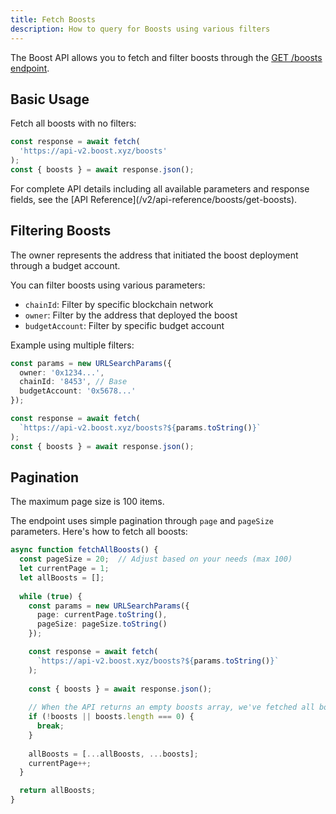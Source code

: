 ```yaml
---
title: Fetch Boosts
description: How to query for Boosts using various filters
---
```


[//]: # (TODO: Update the API endpoint to prod URL when it's live)

The Boost API allows you to fetch and filter boosts through the [GET /boosts endpoint](/v2/api-reference/boosts/get-boosts).

## Basic Usage

Fetch all boosts with no filters:

```typescript
const response = await fetch(
  'https://api-v2.boost.xyz/boosts'
);
const { boosts } = await response.json();
```

<Tip>
  For complete API details including all available parameters and response fields, see the [API Reference](/v2/api-reference/boosts/get-boosts).
</Tip>


## Filtering Boosts

<Note>
  The owner represents the address that initiated the boost deployment through a budget account.
</Note>

You can filter boosts using various parameters:
- `chainId`: Filter by specific blockchain network
- `owner`: Filter by the address that deployed the boost
- `budgetAccount`: Filter by specific budget account

Example using multiple filters:

```typescript
const params = new URLSearchParams({
  owner: '0x1234...',
  chainId: '8453', // Base
  budgetAccount: '0x5678...'
});

const response = await fetch(
  `https://api-v2.boost.xyz/boosts?${params.toString()}`
);
const { boosts } = await response.json();
```

## Pagination

<Note>
  The maximum page size is 100 items.
</Note>

The endpoint uses simple pagination through `page` and `pageSize` parameters. Here's how to fetch all boosts:

```typescript
async function fetchAllBoosts() {
  const pageSize = 20;  // Adjust based on your needs (max 100)
  let currentPage = 1;
  let allBoosts = [];
  
  while (true) {
    const params = new URLSearchParams({
      page: currentPage.toString(),
      pageSize: pageSize.toString()
    });

    const response = await fetch(
      `https://api-v2.boost.xyz/boosts?${params.toString()}`
    );
    
    const { boosts } = await response.json();
    
    // When the API returns an empty boosts array, we've fetched all boosts
    if (!boosts || boosts.length === 0) {
      break;
    }
    
    allBoosts = [...allBoosts, ...boosts];
    currentPage++;
  }

  return allBoosts;
}
```
